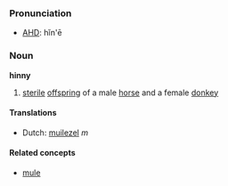 ===Pronunciation===
*[[w:AHD|AHD]]: hĭn'ē

===Noun===
'''hinny'''

# [[sterile]] [[offspring]] of a male [[horse]] and a female [[donkey]]

====Translations====
*Dutch: [[muilezel]] ''m''

====Related concepts====
*[[mule]]
